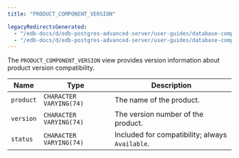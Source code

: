 ```yaml
---
title: "PRODUCT_COMPONENT_VERSION"

legacyRedirectsGenerated:
  - "/edb-docs/d/edb-postgres-advanced-server/user-guides/database-compatibility-for-oracle-developers-catalog-views-guide/13/product_component_version.html"
  - "/edb-docs/d/edb-postgres-advanced-server/user-guides/database-compatibility-for-oracle-developers-catalog-views-guide/latest/product_component_version.html"
---
```


<div id="product_component_version" class="registered_link"></div>

The `PRODUCT_COMPONENT_VERSION` view provides version information about product version compatibility.

| Name      | Type                    | Description                                     |
| --------- | ----------------------- | ----------------------------------------------- |
| `product` | `CHARACTER VARYING(74)` | The name of the product.                        |
| `version` | `CHARACTER VARYING(74)` | The version number of the product.              |
| `status`  | `CHARACTER VARYING(74)` | Included for compatibility; always `Available`. |
